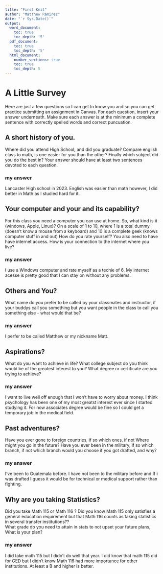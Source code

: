 ```yaml
---
title: "First Knit"
author: "Matthew Ramirez"
date: "`r Sys.Date()`"
output:
  word_document:
    toc: true
    toc_depth: '5'
  pdf_document:
    toc: true
    toc_depth: '5'
  html_document:
    number_sections: true
    toc: true
    toc_depth: 5
---
```


# A Little Survey

Here are just a few questions so I can get to know you and so you can get practice submitting an assignment in Canvas.  For each question, insert your answer underneath. Make sure each answer is at the minimum a complete sentence with correctly spelled words and correct puncuation. 

## A short history of you.  
Where did you attend High School, and did you graduate? Compare english class to math, is one easier for you than the other? Finally which subject did you do the best in? Your answer should have at least two sentences devoted to each question.  
  
### my answer     
  
Lancaster High school in 2023. English was easier than math however, I did better in Math as I studied hard for it.
     


## Your computer and your and its capability?  
 For this class  you need a computer you can use at home.  So, what kind is it (windows, Apple, Linux)?  On a scale of 1 to 10, where 1 is a total dummy (doesn't know a mouse from a keyboard) and 10 is a complete geek (knows computer stuff in and out) How do you rate yourself?  You also need to have have internet access. How is your connection to the internet where you live?

### my answer   
  
   I use a Windows computer and rate myself as a techie of 6. My internet acesse is pretty good that I can stay on without any problems.

## Others and You?   
What name do you prefer to be called by your classmates and instructor, if your buddys call you something but you want people in the class to call you something else - what would that be? 

### my answer     
  
   I perfer to be called Matthew or my nickname Matt.
 




## Aspirations?   
What do you want to achieve in life?  What college subject do you think would be of the greatest interest to you? What degree or certificate are you trying to achieve?

### my answer     
  
   I want to live well off enough that I won't have to worry about money. I think psychology has been one of my most greatst interest ever since I started studying it. For now associates degree would be fine so I could get a temporary job in the medical field.
 




## Past adventures?  
Have you ever gone to foreign countries, if so which ones, if not Where might you go in the future?  Have you ever been in the military, if so which branch, if not which branch would you choose if you got drafted, and why?

### my answer     
  
   I've been to Guatemala before. I have not been to the military before and If i was drafted I guess it would be for technical or medical support rather than fighting.
  




## Why are you taking Statistics?  
Did you take Math 115 or Math 116 ?  Did you know Math 115 only satisfies a general education requirement but that Math 116 counts as taking statistics in several transfer institutions??  
What grade do you need to attain in stats to not upset your future plans, What is your plan?  
 

### my answer     
  
   I did take math 115 but I didn't do well that year. I did know that math 115 did for GED but I didn't know Math 116 had more importance for other institutions. At least a B and higher is better.
 






  




